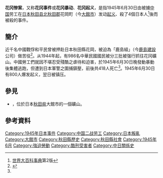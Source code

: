 '''花冈惨案'''，又称'''花冈事件'''或'''花冈暴动'''、'''花冈起义'''，是指1945年6月30日由被擄[[中国|中国]]劳工在[[日本|日本]][[秋田县|秋田县]][[北秋田郡|北秋田郡]]花岡町（今[[大館市|大館市]]）{{link-ja|花冈礦山|花岡鉱山}}发动[[起义|起义]]、殺了4個日本人<ref>[[世界大百科事典|世界大百科事典]]第2版</ref>後而被殺的事件。

==簡介==
近千名中國戰俘和平民曾被押赴日本秋田縣花岡，被迫為「鹿島組」（今[[鹿島建設|鹿島建設]]公司）做苦役<ref name=東>{{cite book |editors=《東亞三國的近現代史》共同編寫委員會 |year=2005 |title=《東亞三國的近現代史》 |location=[[香港|香港]] |publisher=[[三聯書店（香港）|三聯書店（香港）]] |isbn=962-04-2496-4 |edition=香港第一版 }}</ref>{{rp|129}}。从1944年起，有986名中華民國國民被分三批被强行抓往花冈礦山。中國勞工們就因不堪忍受殘酷之虐待和迫害，於1945年6月30日晚發動暴動後集體逃跑，但遭到日本軍警之圍捕鎮壓，前後共418人死亡<ref name=東/>{{rp|129}}。1945年6月30日有800人爆发起义，翌日被镇压。

==參見==
*{{link-ja|花岡礦山|花岡鉱山}}，位於日本[[秋田県|秋田県]]大館市的一個礦山。

==參考資料==
{{reflist}}

{{二战小作品}}
[[Category:1945年日本事件|Category:1945年日本事件]]
[[Category:中国二战劳工|Category:中国二战劳工]]
[[Category:日本叛亂|Category:日本叛亂]]
[[Category:大館市|Category:大館市]]
[[Category:秋田縣歷史|Category:秋田縣歷史]]
[[Category:秋田縣社會|Category:秋田縣社會]]
[[Category:1945年6月|Category:1945年6月]]
[[Category:強迫勞動|Category:強迫勞動]]
[[Category:酷刑受害者|Category:酷刑受害者]]
[[Category:中日關係史|Category:中日關係史]]